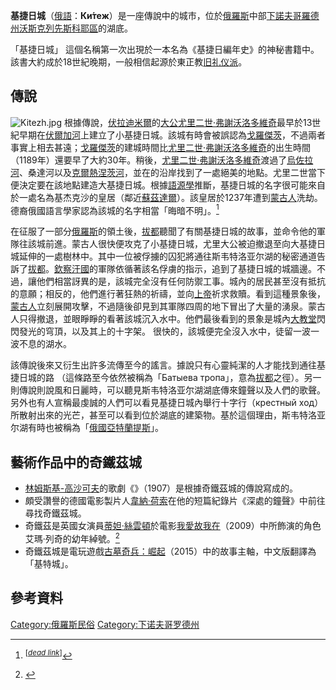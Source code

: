 {{Coord|56|49|8.1|N|45|5|34.6|E|display=title}}
'''基捷日城'''（[[俄語|俄語]]：'''Ки́теж'''）是一座傳說中的城市，位於[[俄羅斯|俄羅斯]]中部[[下諾夫哥羅德州|下諾夫哥羅德州]][[沃斯克列先斯科耶區_(下諾夫哥羅德州)|沃斯克列先斯科耶區]]{{link-ru|斯韦特洛亚尔湖|Светлояр|斯韦特洛亚尔湖}}的湖底。 

「基捷日城」 這個名稱第一次出現於一本名為《基捷日編年史》的神秘書籍中。該書大約成於18世紀晚期，一般相信起源於東正教[[旧礼仪派|旧礼仪派]]。

== 傳說 ==
[[File:Kitezh.jpg|thumb]]
根據傳說，[[弗拉基米尔_(俄罗斯)|伏拉迪米爾]]的[[大公|大公]][[尤里二世·弗謝沃洛多維奇|尤里二世·弗謝沃洛多維奇]]最早於13世紀早期在[[伏爾加河|伏爾加河]]上建立了小基捷日城。該城有時會被誤認為[[戈羅傑茨_(下諾夫哥羅德州)|戈羅傑茨]]，不過兩者事實上相去甚遠；[[戈羅傑茨_(下諾夫哥羅德州)|戈羅傑茨]]的建城時間比[[尤里二世·弗謝沃洛多維奇|尤里二世·弗謝沃洛多維奇]]的出生時間（1189年）還要早了大約30年。稍後，[[尤里二世·弗謝沃洛多維奇|尤里二世·弗謝沃洛多維奇]]渡過了[[烏佐拉河|烏佐拉河]]、桑達河以及[[克爾熱涅茨河|克爾熱涅茨河]]，並在{{link-ru|斯韦特洛亚尔湖|Светлояр|斯韦特洛亚尔湖}}的沿岸找到了一處絕美的地點。尤里二世當下便決定要在該地點建造大基捷日城。根據[[語源學|語源學]]推斷，基捷日城的名字很可能來自於一處名為基杰克沙的皇居（鄰近[[蘇茲達爾|蘇茲達爾]]）。該皇居於1237年遭到[[蒙古人|蒙古人]]洗劫。德裔俄國語言學家{{link-en|馬克斯·法斯麦尔|Max Vasmer|馬克斯·法斯麦尔}}認為該城的名字相當「晦暗不明」。<ref>{{cite web |url=http://kluev.org.ua/collegium/kitez_web.htm |title=存档副本 |accessdate=2006-11-24 |deadurl=yes |archiveurl=https://web.archive.org/web/20120206004958/http://kluev.org.ua/collegium/kitez_web.htm |archivedate=2012-02-06 }}
<sup class="noprint Inline-Template" contenteditable="false">[''[[Wikipedia:失效链接|<span title=" since September 2015">dead link</span>]]'']</sup></ref>

在征服了一部分[[俄羅斯|俄羅斯]]的領土後，[[拔都|拔都]]聽聞了有關基捷日城的故事，並命令他的軍隊往該城前進。蒙古人很快便攻克了小基捷日城，尤里大公被迫撤退至向大基捷日城延伸的一處樹林中。其中一位被俘擄的囚犯將通往斯韦特洛亚尔湖的秘密通道告訴了[[拔都|拔都]]。[[欽察汗國|欽察汗國]]的軍隊依循著該名俘虜的指示，追到了基捷日城的城牆邊。不過，讓他們相當訝異的是，該城完全沒有任何防禦工事。城內的居民甚至沒有抵抗的意願；相反的，他們進行著狂熱的祈禱，並向[[上帝|上帝]]祈求救贖。看到這種景象後，[[蒙古人|蒙古人]]立刻展開攻擊，不過隨後卻見到其軍隊四周的地下冒出了大量的湧泉。蒙古人只得撤退，並眼睜睜的看著該城沉入水中。他們最後看到的景象是城內[[大教堂|大教堂]]閃閃發光的穹頂，以及其上的十字架。 很快的，該城便完全沒入水中，徒留一波一波不息的湖水。

該傳說後來又衍生出許多流傳至今的謠言。據說只有心靈純潔的人才能找到通往基捷日城的路 （這條路至今依然被稱為「Батыева тропа」，意為[[拔都|拔都]]之徑）。另一則傳說則說風和日麗時，可以聽見斯韦特洛亚尔湖湖底傳來鐘聲以及人們的歌聲。另外也有人宣稱最虔誠的人們可以看見基捷日城內舉行十字行（крестный ход）所散射出來的光芒，甚至可以看到位於湖底的建築物。基於這個理由，斯韦特洛亚尔湖有時也被稱為「[[俄國|俄國]][[亞特蘭提斯|亞特蘭提斯]]」。

== 藝術作品中的奇鐵茲城 ==
* [[林姆斯基-高沙可夫|林姆斯基-高沙可夫]]的歌劇《{{link-en|匿蹤的的奇鐵茲城以及費芙洛尼亞|The Legend of the Invisible City of Kitezh and the Maiden Fevroniya|匿蹤的的奇鐵茲城以及費芙洛尼亞}}》（1907）是根據奇鐵茲城的傳說寫成的。
* 頗受讚譽的德國電影製片人[[韋納·荷索|韋納·荷索]]在他的短篇紀錄片《深處的鐘聲》中前往尋找奇鐵茲城。
* 奇鐵茲是英國女演員[[蒂妲·絲雲頓|蒂妲·絲雲頓]]於電影[[我愛故我在_(電影)|我愛故我在]]（2009）中所飾演的角色艾瑪·列奇的幼年綽號。<ref>{{Cite web |url=http://www.ecognoscente.com/months/july10/08.html |title=存档副本 |accessdate=2015-11-13 |archive-date=2016-03-04 |archive-url=https://web.archive.org/web/20160304061621/http://www.ecognoscente.com/months/july10/08.html |dead-url=no }}</ref>
* 奇鐵茲城是電玩遊戲[[古墓奇兵：崛起|古墓奇兵：崛起]]（2015）中的故事主軸，中文版翻譯為 「基特城」。

== 參考資料 ==
{{Reflist}}

[[Category:俄羅斯民俗|Category:俄羅斯民俗]]
[[Category:下诺夫哥罗德州|Category:下诺夫哥罗德州]]